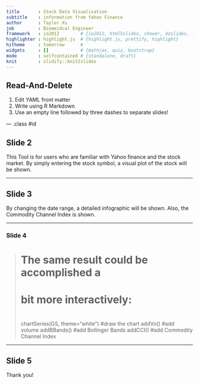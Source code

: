 ```yaml
---
title       : Stock Data Visualisation
subtitle    : information from Yahoo Finance
author      : Taylor Xu 
job         : Biomeidcal Engineer
framework   : io2012        # {io2012, html5slides, shower, dzslides, ...}
highlighter : highlight.js  # {highlight.js, prettify, highlight}
hitheme     : tomorrow      # 
widgets     : []            # {mathjax, quiz, bootstrap}
mode        : selfcontained # {standalone, draft}
knit        : slidify::knit2slides
---
```


## Read-And-Delete

1. Edit YAML front matter
2. Write using R Markdown
3. Use an empty line followed by three dashes to separate slides!

--- .class #id 

## Slide 2

This Tool is for users who are familiar with Yahoo finance and the stock market.
By simply entering the stock symbol, a visual plot of the stock will be shown.

---

## Slide 3

By changing the date range, a detailed infographic will be shown.
Also, the Commodity Channel Index is shown.

---

### Slide 4

> # The same result could be accomplished a 
> # bit more interactively: 
> # 
> chartSeries(GS, theme="white") #draw the chart 
> addVo() #add volume 
> addBBands() #add Bollinger Bands 
> addCCI() #add Commodity Channel Index

---

## Slide 5

Thank you!


